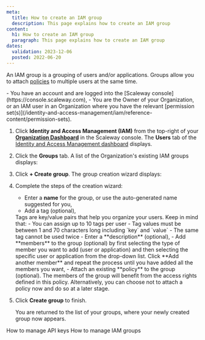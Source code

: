 ```yaml
---
meta:
  title: How to create an IAM group
  description: This page explains how to create an IAM group
content:
  h1: How to create an IAM group
  paragraph: This page explains how to create an IAM group
dates:
  validation: 2023-12-06
  posted: 2022-06-20
---
```


An IAM group is a grouping of users and/or applications. Groups allow you to attach [policies](/identity-and-access-management/iam/concepts/#policy) to multiple users at the same time.

<Message type="requirement">
  - You have an account and are logged into the [Scaleway console](https://console.scaleway.com),
  - You are the Owner of your Organization, or an IAM user in an Organization where you have the relevant [permission set(s)](/identity-and-access-management/iam/reference-content/permission-sets).
</Message>

1. Click **Identity and Access Management (IAM)** from the top-right of your [**Organization Dashboard**](https://console.scaleway.com/organization) in the Scaleway console. The **Users** tab of the [Identity and Access Management dashboard](https://console.scaleway.com/iam/users) displays.
    <Lightbox src="scaleway-iam-users-dashboard.webp" alt="" />
2. Click the **Groups** tab. A list of the Organization's existing IAM groups displays:
    <Lightbox src="scaleway-groups-overview.webp" alt="" />
3. Click **+ Create group**. The group creation wizard displays:
    <Lightbox src="scaleway-create-group.webp" alt="" />
4. Complete the steps of the creation wizard:
    - Enter a **name** for the group, or use the auto-generated name suggested for you,
    - Add a tag (optional),
    <Message type="note">
      Tags are key/value pairs that help you organize your users. Keep in mind that:
      - You can assign up to 10 tags per user
      - Tag values must be between 1 and 70 characters long including `key` and `value`
      - The same tag cannot be used twice
    </Message>
    - Enter a **description** (optional),
    - Add **members** to the group (optional) by first selecting the type of member you want to add (user or application) and then selecting the specific user or application from the drop-down list. Click **Add another member** and repeat the process until you have added all the members you want,
    - Attach an existing **policy** to the group (optional). The members of the group will benefit from the access rights defined in this policy. Alternatively, you can choose not to attach a policy now and do so at a later stage.
5. Click **Create group** to finish.

    You are returned to the list of your groups, where your newly created group now appears.


<Navigation title="See Also">
  <PreviousButton to="/identity-and-access-management/iam/how-to/manage-api-keys/">How to manage API keys</PreviousButton>
  <NextButton to="/identity-and-access-management/iam/how-to/manage-groups/">How to manage IAM groups</NextButton>
</Navigation>
